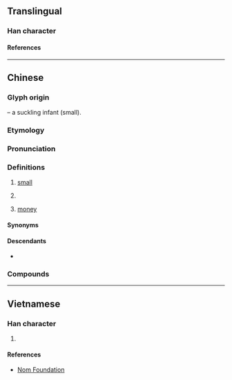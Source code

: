 {{character info}}
==Translingual==

===Han character===
{{Han char|rn=42|rad=小|as=02|sn=5|four=17902|canj=NSF|ids=⿱乃小}}

====References====
{{Han ref|kx=0297.011|hdz=10562.040|uh=5C15}}

----

==Chinese==
{{zh-forms}}

===Glyph origin===
{{Han compound|乃|小|ls=ic|t1=breast; milk|t2=small}} – a suckling infant (small).

===Etymology===
{{rfe|zh}}

===Pronunciation===
{{zh-pron
|m=gǎ
|dg=га1
|c=gaa1
|mn-t=ga3
|cat=a,pref
}}

===Definitions===
{{zh-hanzi}}

# {{lb|zh|Zhongyuan Mandarin|Lanyin Mandarin}} [[small]] {{attn|zh|Sichuanese?}}
# {{lb|zh|Zhongyuan Mandarin}} {{n-g|Prefix used before a name to indicate affection, similar to {{zh-l|*小}}.}}
# {{lb|zh|Xian|&|Lanzhou|_|Mandarin}} [[money]]

====Synonyms====
{{zh-dial|小}}
{{zh-dial|錢}}

====Descendants====
* {{desc|wuh|ga}}

===Compounds===
{{zh-der|吐爾尕特|斯尕|曼尕賴|尕斯浩特|尕海|尕羊|汗德尕特|喀拉尕什|克孜爾尕哈石窟|牙什尕|木尕拉|尕巴|依連哈比爾尕山|喀爾曲尕|托格日尕孜}}

----

==Vietnamese==

===Han character===
{{vi-readings|rs=小02|reading=ca}}

# {{rfdef|vi|sort=小02}}

====References====
* [http://nomfoundation.org/common/nom_details.php?codepoint=5c15 Nom Foundation]